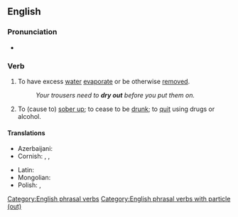 ==English==

===Pronunciation===
* {{audio|en|en-au-dry out.ogg|Audio (AU)}}

===Verb===
{{en-verb|*}}

# To have excess [[water]] [[evaporate]] or be otherwise [[remove]]d.
#: ''Your trousers need to '''dry out''' before you put them on.''
# {{lb|en|colloquial|ambitransitive|idiomatic}} To (cause to) [[sober up]]; to cease to be [[drunk]]; to [[quit]] using drugs or alcohol.

====Translations====
{{trans-top|to have excess water evaporate}}
* Azerbaijani: {{t+|az|qurumaq}}
* Cornish: {{t|kw|deseha}}, {{t|kw|desegha}}, {{t|kw|desygha}} {{qualifier|Kernewek Kemmyn}}
{{trans-mid}}
* Latin: {{t|la|arēscō}}
* Mongolian: {{t+|mn|хатаах|sc=Cyrl}}
* Polish: {{t|pl|wysuszać|impf}}, {{t+|pl|wysuszyć|pf}}
{{trans-bottom}}

[[Category:English phrasal verbs]]
[[Category:English phrasal verbs with particle (out)]]